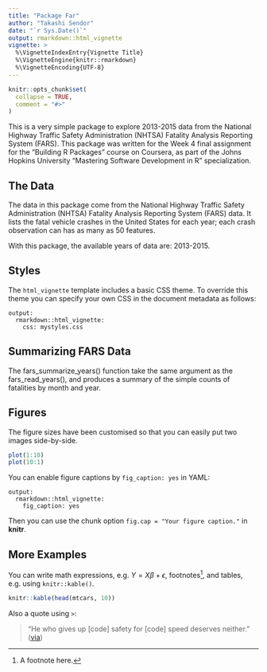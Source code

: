 ```yaml
---
title: "Package Far"
author: "Takashi Sendor"
date: "`r Sys.Date()`"
output: rmarkdown::html_vignette
vignette: >
  %\VignetteIndexEntry{Vignette Title}
  %\VignetteEngine{knitr::rmarkdown}
  %\VignetteEncoding{UTF-8}
---
```


```r
knitr::opts_chunk$set(
  collapse = TRUE,
  comment = "#>"
)
```

This is a very simple package to explore 2013-2015 data from the National Highway Traffic Safety Administration (NHTSA) Fatality Analysis Reporting System (FARS). This package was written for the Week 4 final assignment for the "Building R Packages" course on Coursera, as part of the Johns Hopkins University "Mastering Software Development in R" specialization.

## The Data

The data in this package come from the National Highway Traffic Safety Administration (NHTSA) Fatality Analysis Reporting System (FARS) data. It lists the fatal vehicle crashes in the United States for each year; each crash observation can has as many as 50 features.

With this package, the available years of data are: 2013-2015.

## Styles

The `html_vignette` template includes a basic CSS theme. To override this theme you can specify your own CSS in the document metadata as follows:

    output: 
      rmarkdown::html_vignette:
        css: mystyles.css

## Summarizing FARS Data

The fars_summarize_years() function take the same argument as the fars_read_years(), and produces a summary of the simple counts of fatalities by month and year.


## Figures

The figure sizes have been customised so that you can easily put two images side-by-side. 

```r
plot(1:10)
plot(10:1)
```

You can enable figure captions by `fig_caption: yes` in YAML:

    output:
      rmarkdown::html_vignette:
        fig_caption: yes

Then you can use the chunk option `fig.cap = "Your figure caption."` in **knitr**.

## More Examples

You can write math expressions, e.g. $Y = X\beta + \epsilon$, footnotes^[A footnote here.], and tables, e.g. using `knitr::kable()`.

```r
knitr::kable(head(mtcars, 10))
```

Also a quote using `>`:

> "He who gives up [code] safety for [code] speed deserves neither."
([via](https://twitter.com/hadleywickham/status/504368538874703872))
